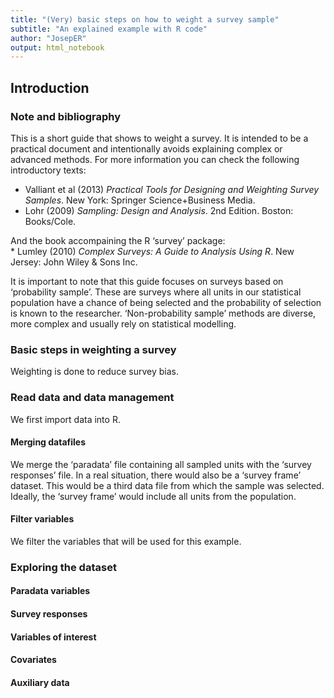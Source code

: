 ```yaml
---
title: "(Very) basic steps on how to weight a survey sample"
subtitle: "An explained example with R code"
author: "JosepER"
output: html_notebook
---
```


## Introduction

### Note and bibliography 

This is a short guide that shows to weight a survey. It is intended to be a practical document and
intentionally avoids explaining complex or advanced methods. For more information you can check the 
following introductory texts:

  * Valliant et al (2013) *Practical Tools for Designing and Weighting Survey Samples*. New York: Springer Science+Business Media.
  * Lohr (2009) *Sampling: Design and Analysis*. 2nd Edition. Boston: Books/Cole.
  
And the book accompaining the R 'survey' package:  
  * Lumley (2010) *Complex Surveys: A Guide to Analysis Using R*. New Jersey: John Wiley & Sons Inc.

It is important to note that this guide focuses on surveys based on 'probability sample'.
These are surveys where all units in our statistical population have a chance of being selected
and the probability of selection is known to the researcher. 'Non-probability sample' methods
are diverse, more complex and usually rely on statistical modelling. 

### Basic steps in weighting a survey

Weighting is done to reduce survey bias. 



### Read data and data management

We first import data into R.

#### Merging datafiles

We merge the 'paradata' file containing all sampled units with the 'survey responses' file.
In a real situation, there would also be a 'survey frame' dataset. This would be a third data file
from which the sample was selected. Ideally, the 'survey frame' would include all units from the 
population.

#### Filter variables 

We filter the variables that will be used for this example.



### Exploring the dataset

#### Paradata variables

#### Survey responses

#### Variables of interest

#### Covariates

#### Auxiliary data

```r

```